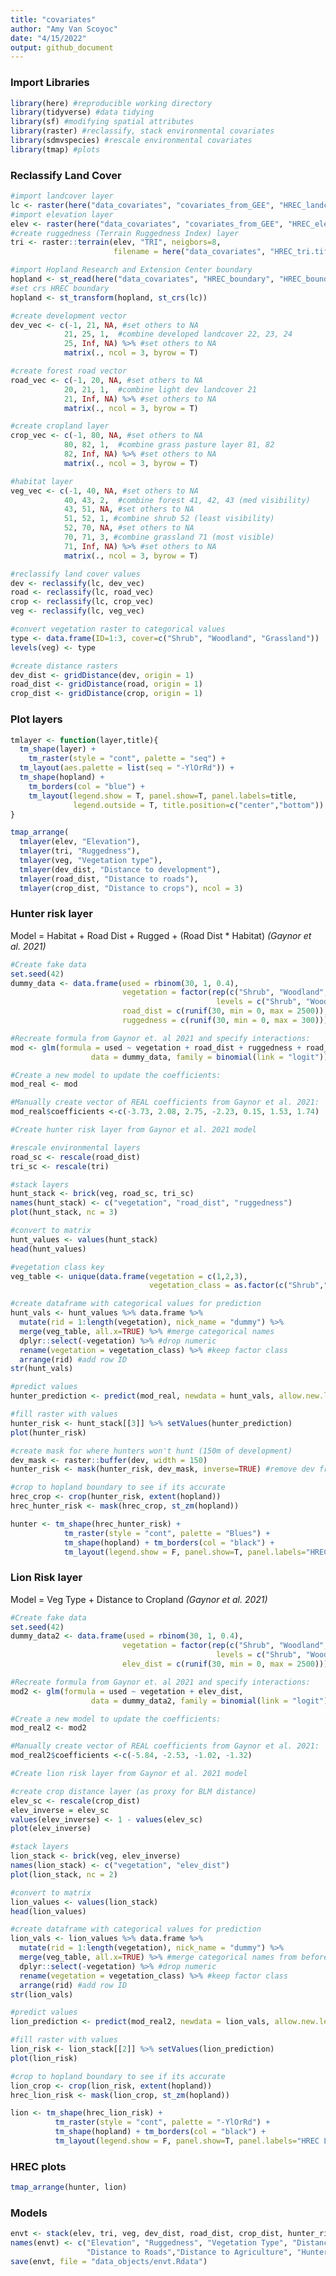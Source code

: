 ```yaml
---
title: "covariates"
author: "Amy Van Scoyoc"
date: "4/15/2022"
output: github_document
---
```


### Import Libraries
```r
library(here) #reproducible working directory
library(tidyverse) #data tidying
library(sf) #modifying spatial attributes 
library(raster) #reclassify, stack environmental covariates
library(sdmvspecies) #rescale environmental covariates 
library(tmap) #plots
```

### Reclassify Land Cover

```r
#import landcover layer
lc <- raster(here("data_covariates", "covariates_from_GEE", "HREC_landcover_extended.tif"))
#import elevation layer
elev <- raster(here("data_covariates", "covariates_from_GEE", "HREC_elevation_extended.tif"))
#create ruggedness (Terrain Ruggedness Index) layer
tri <- raster::terrain(elev, "TRI", neigbors=8, 
                       filename = here("data_covariates", "HREC_tri.tif"), overwrite=T)

#import Hopland Research and Extension Center boundary  
hopland <- st_read(here("data_covariates", "HREC_boundary", "HREC_boundary.shp"))
#set crs HREC boundary 
hopland <- st_transform(hopland, st_crs(lc))
```

```r
#create development vector
dev_vec <- c(-1, 21, NA, #set others to NA 
            21, 25, 1,  #combine developed landcover 22, 23, 24
            25, Inf, NA) %>% #set others to NA
            matrix(., ncol = 3, byrow = T)

#create forest road vector
road_vec <- c(-1, 20, NA, #set others to NA 
            20, 21, 1,  #combine light dev landcover 21
            21, Inf, NA) %>% #set others to NA
            matrix(., ncol = 3, byrow = T)

#create cropland layer
crop_vec <- c(-1, 80, NA, #set others to NA 
            80, 82, 1,  #combine grass pasture layer 81, 82
            82, Inf, NA) %>% #set others to NA
            matrix(., ncol = 3, byrow = T)

#habitat layer
veg_vec <- c(-1, 40, NA, #set others to NA 
            40, 43, 2,  #combine forest 41, 42, 43 (med visibility)
            43, 51, NA, #set others to NA 
            51, 52, 1, #combine shrub 52 (least visibility)
            52, 70, NA, #set others to NA  
            70, 71, 3, #combine grassland 71 (most visible) 
            71, Inf, NA) %>% #set others to NA  
            matrix(., ncol = 3, byrow = T)
```

```r
#reclassify land cover values 
dev <- reclassify(lc, dev_vec)
road <- reclassify(lc, road_vec)
crop <- reclassify(lc, crop_vec)
veg <- reclassify(lc, veg_vec)

#convert vegetation raster to categorical values
type <- data.frame(ID=1:3, cover=c("Shrub", "Woodland", "Grassland"))
levels(veg) <- type
```

```r
#create distance rasters
dev_dist <- gridDistance(dev, origin = 1)
road_dist <- gridDistance(road, origin = 1)
crop_dist <- gridDistance(crop, origin = 1)
```

### Plot layers
```r
tmlayer <- function(layer,title){
  tm_shape(layer) + 
    tm_raster(style = "cont", palette = "seq") +
  tm_layout(aes.palette = list(seq = "-YlOrRd")) +
  tm_shape(hopland) + 
    tm_borders(col = "blue") + 
    tm_layout(legend.show = T, panel.show=T, panel.labels=title,
              legend.outside = T, title.position=c("center","bottom")) 
}

tmap_arrange(
  tmlayer(elev, "Elevation"),
  tmlayer(tri, "Ruggedness"),
  tmlayer(veg, "Vegetation type"),
  tmlayer(dev_dist, "Distance to development"),
  tmlayer(road_dist, "Distance to roads"), 
  tmlayer(crop_dist, "Distance to crops"), ncol = 3)
```

### Hunter risk layer

Model = Habitat + Road Dist + Rugged + (Road Dist * Habitat) 
*(Gaynor et al. 2021)*

```r
#Create fake data
set.seed(42)
dummy_data <- data.frame(used = rbinom(30, 1, 0.4),
                         vegetation = factor(rep(c("Shrub", "Woodland", "Grassland"), each = row.num), 
                                              levels = c("Shrub", "Woodland", "Grassland")),
                         road_dist = c(runif(30, min = 0, max = 2500)),
                         ruggedness = c(runif(30, min = 0, max = 300))) 

#Recreate formula from Gaynor et. al 2021 and specify interactions:
mod <- glm(formula = used ~ vegetation + road_dist + ruggedness + road_dist*vegetation, 
                  data = dummy_data, family = binomial(link = "logit"))

#Create a new model to update the coefficients:
mod_real <- mod

#Manually create vector of REAL coefficients from Gaynor et al. 2021:
mod_real$coefficients <-c(-3.73, 2.08, 2.75, -2.23, 0.15, 1.53, 1.74)
```


```r
#Create hunter risk layer from Gaynor et al. 2021 model

#rescale environmental layers 
road_sc <- rescale(road_dist)
tri_sc <- rescale(tri)

#stack layers
hunt_stack <- brick(veg, road_sc, tri_sc) 
names(hunt_stack) <- c("vegetation", "road_dist", "ruggedness")
plot(hunt_stack, nc = 3)

#convert to matrix 
hunt_values <- values(hunt_stack)
head(hunt_values)

#vegetation class key
veg_table <- unique(data.frame(vegetation = c(1,2,3),
                               vegetation_class = as.factor(c("Shrub","Woodland","Grassland"))))

#create dataframe with categorical values for prediction
hunt_vals <- hunt_values %>% data.frame %>% 
  mutate(rid = 1:length(vegetation), nick_name = "dummy") %>% 
  merge(veg_table, all.x=TRUE) %>% #merge categorical names
  dplyr::select(-vegetation) %>% #drop numeric
  rename(vegetation = vegetation_class) %>% #keep factor class
  arrange(rid) #add row ID
str(hunt_vals)

#predict values
hunter_prediction <- predict(mod_real, newdata = hunt_vals, allow.new.levels=TRUE)

#fill raster with values
hunter_risk <- hunt_stack[[3]] %>% setValues(hunter_prediction)
plot(hunter_risk)

#create mask for where hunters won't hunt (150m of development)
dev_mask <- raster::buffer(dev, width = 150)
hunter_risk <- mask(hunter_risk, dev_mask, inverse=TRUE) #remove dev from hunter risk
```

```r
#crop to hopland boundary to see if its accurate
hrec_crop <- crop(hunter_risk, extent(hopland))
hrec_hunter_risk <- mask(hrec_crop, st_zm(hopland))

hunter <- tm_shape(hrec_hunter_risk) + 
            tm_raster(style = "cont", palette = "Blues") + 
            tm_shape(hopland) + tm_borders(col = "black") + 
            tm_layout(legend.show = F, panel.show=T, panel.labels="HREC Hunter Risk")
```


### Lion Risk layer

Model = Veg Type + Distance to Cropland
*(Gaynor et al. 2021)*

```r
#Create fake data
set.seed(42)
dummy_data2 <- data.frame(used = rbinom(30, 1, 0.4),
                         vegetation = factor(rep(c("Shrub", "Woodland", "Grassland"), each = row.num), 
                                              levels = c("Shrub", "Woodland", "Grassland")),
                         elev_dist = c(runif(30, min = 0, max = 2500))) 

#Recreate formula from Gaynor et. al 2021 and specify interactions:
mod2 <- glm(formula = used ~ vegetation + elev_dist, 
                  data = dummy_data2, family = binomial(link = "logit"))

#Create a new model to update the coefficients:
mod_real2 <- mod2

#Manually create vector of REAL coefficients from Gaynor et al. 2021:
mod_real2$coefficients <-c(-5.84, -2.53, -1.02, -1.32)
```


```r
#Create lion risk layer from Gaynor et al. 2021 model

#create crop distance layer (as proxy for BLM distance)
elev_sc <- rescale(crop_dist)
elev_inverse = elev_sc
values(elev_inverse) <- 1 - values(elev_sc) 
plot(elev_inverse)

#stack layers
lion_stack <- brick(veg, elev_inverse) 
names(lion_stack) <- c("vegetation", "elev_dist")
plot(lion_stack, nc = 2)

#convert to matrix 
lion_values <- values(lion_stack)
head(lion_values)

#create dataframe with categorical values for prediction
lion_vals <- lion_values %>% data.frame %>% 
  mutate(rid = 1:length(vegetation), nick_name = "dummy") %>% 
  merge(veg_table, all.x=TRUE) %>% #merge categorical names from before
  dplyr::select(-vegetation) %>% #drop numeric
  rename(vegetation = vegetation_class) %>% #keep factor class
  arrange(rid) #add row ID
str(lion_vals)

#predict values
lion_prediction <- predict(mod_real2, newdata = lion_vals, allow.new.levels=TRUE)

#fill raster with values
lion_risk <- lion_stack[[2]] %>% setValues(lion_prediction)
plot(lion_risk)
```

```r
#crop to hopland boundary to see if its accurate
lion_crop <- crop(lion_risk, extent(hopland))
hrec_lion_risk <- mask(lion_crop, st_zm(hopland))

lion <- tm_shape(hrec_lion_risk) + 
          tm_raster(style = "cont", palette = "-YlOrRd") + 
          tm_shape(hopland) + tm_borders(col = "black") + 
          tm_layout(legend.show = F, panel.show=T, panel.labels="HREC Lion Risk")
```

### HREC plots
```r
tmap_arrange(hunter, lion)
```


### Models
```r
envt <- stack(elev, tri, veg, dev_dist, road_dist, crop_dist, hunter_risk, lion_risk)
names(envt) <- c("Elevation", "Ruggedness", "Vegetation Type", "Distance to Development",
                 "Distance to Roads","Distance to Agriculture", "Hunter risk", "Lion risk")
save(envt, file = "data_objects/envt.Rdata")
```